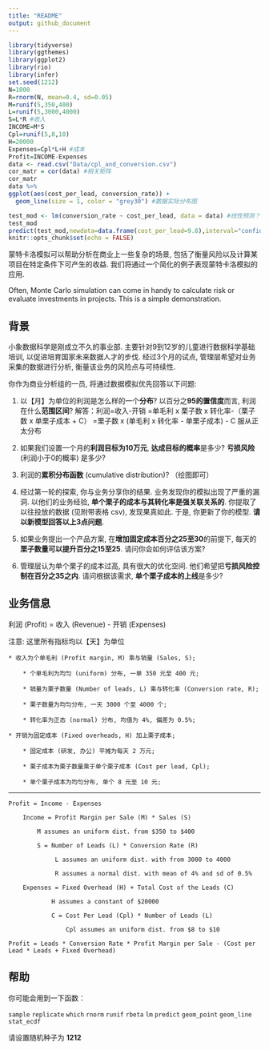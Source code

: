 ```yaml
---
title: "README"
output: github_document
---
```


```r
library(tidyverse)
library(ggthemes)
library(ggplot2)    
library(rio)
library(infer)
set.seed(1212)
N=1000
R=rnorm(N, mean=0.4, sd=0.05)
M=runif(5,350,400)
L=runif(5,3000,4000) 
S=L*R #收入
INCOME=M*S
Cpl=runif(5,8,10)
H=20000
Expenses=Cpl*L+H #成本
Profit=INCOME-Expenses
data <- read.csv("Data/cpl_and_conversion.csv")
cor_matr = cor(data) #相关矩阵
cor_matr
data %>% 
ggplot(aes(cost_per_lead, conversion_rate)) +
  geom_line(size = 1, color = "grey30") #数据实际分布图

test_mod <- lm(conversion_rate ~ cost_per_lead, data = data) #线性预测？
test_mod
predict(test_mod,newdata=data.frame(cost_per_lead=9.8),interval="confidence")
knitr::opts_chunk$set(echo = FALSE)
```


蒙特卡洛模拟可以帮助分析在商业上一些复杂的场景, 包括了衡量风险以及计算某项目在特定条件下可产生的收益. 我们将通过一个简化的例子表现蒙特卡洛模拟的应用.

Often, Monte Carlo simulation can come in handy to calculate risk or evaluate investments in projects. This is a simple demonstration.

## 背景

小象数据科学是刚成立不久的事业部. 主要针对9到12岁的儿童进行数据科学基础培训, 以促进培育国家未来数据人才的步伐. 经过3个月的试点, 管理层希望对业务采集的数据进行分析, 衡量该业务的风险点与可持续性. 

你作为商业分析组的一员, 将通过数据模拟优先回答以下问题:

1. 以【月】为单位的利润是怎么样的一个**分布**? 以百分之**95的置信度**而言, 利润在什么**范围区间**? 
解答：利润=收入-开销
          =单毛利 x 栗子数 x 转化率-（栗子数 x 单栗子成本 + C）
          =栗子数 x (单毛利 x 转化率 - 单栗子成本) - C
       服从正太分布


2. 如果我们设置一个月的**利润目标为10万元**, **达成目标的概率**是多少? **亏损风险** (利润小于0的概率) 是多少?


3. 利润的**累积分布函数** (cumulative distribution)? （绘图即可）

4. 经过第一轮的探索, 你与业务分享你的结果. 业务发现你的模拟出现了严重的漏洞. 以他们的业务经验, **单个栗子的成本与其转化率是强关联关系的**. 你提取了以往投放的数据 (见附带表格 csv), 发现果真如此. 于是, 你更新了你的模型. **请以新模型回答以上3点问题**.



5. 如果业务提出一个产品方案, 在**增加固定成本百分之25至30**的前提下, 每天的**栗子数量可以提升百分之15至25**. 请问你会如何评估该方案? 

6. 管理层认为单个栗子的成本过高, 具有很大的优化空间. 他们希望把**亏损风险控制在百分之35之内**. 请问根据该需求, **单个栗子成本的上线**是多少?


## 业务信息	

利润 (Profit) = 收入 (Revenue) - 开销 (Expenses)

注意: 这里所有指标均以【天】为单位

```
* 收入为个单毛利 (Profit margin, M) 乘与销量 (Sales, S);

	* 个单毛利为均匀 (uniform) 分布, 一单 350 元至 400 元;
	
	* 销量为栗子数量 (Number of leads, L) 乘与转化率 (Conversion rate, R);
	
	* 栗子数量为均匀分布, 一天 3000 个至 4000 个;
	
	* 转化率为正态 (normal) 分布, 均值为 4%, 偏差为 0.5%;
	
* 开销为固定成本 (Fixed overheads, H) 加上栗子成本;

	* 固定成本 (研发, 办公) 平摊为每天 2 万元;
	
	* 栗子成本为栗子数量乘于单个栗子成本 (Cost per lead, Cpl);
	
	* 单个栗子成本为均匀分布, 单个 8 元至 10 元;
```
***
```
Profit = Income - Expenses

    Income = Profit Margin per Sale (M) * Sales (S)
    
        M assumes an uniform dist. from $350 to $400
    
        S = Number of Leads (L) * Conversion Rate (R)
    
             L assumes an uniform dist. with from 3000 to 4000
             
             R assumes a normal dist. with mean of 4% and sd of 0.5%
        
    Expenses = Fixed Overhead (H) + Total Cost of the Leads (C)
    
            H assumes a constant of $20000
            
            C = Cost Per Lead (Cpl) * Number of Leads (L)
            
                Cpl assumes an uniform dist. from $8 to $10

Profit = Leads * Conversion Rate * Profit Margin per Sale - (Cost per Lead * Leads + Fixed Overhead)
```

## 帮助

你可能会用到一下函数：

`sample` `replicate` `which` `rnorm` `runif` `rbeta` `lm` `predict` `geom_point` `geom_line` `stat_ecdf` 

请设置随机种子为 **1212**

